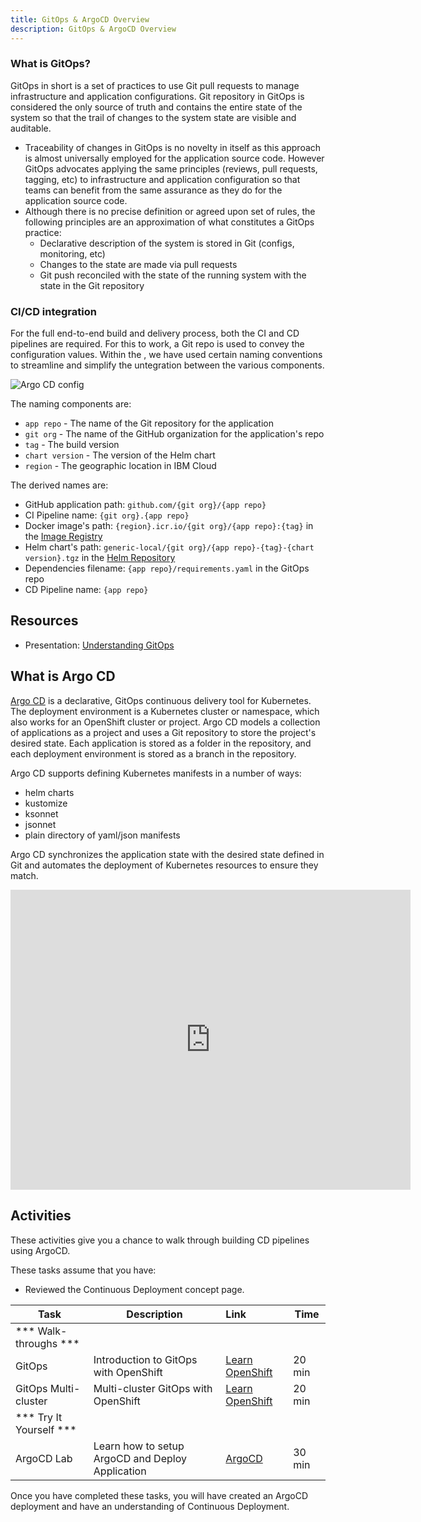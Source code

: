 ```yaml
---
title: GitOps & ArgoCD Overview
description: GitOps & ArgoCD Overview
---
```




### What is GitOps?
GitOps in short is a set of practices to use Git pull requests to manage infrastructure and application configurations. Git repository in GitOps is considered the only source of truth and contains the entire state of the system so that the trail of changes to the system state are visible and auditable.

- Traceability of changes in GitOps is no novelty in itself as this approach is almost universally employed for the application source code. However GitOps advocates applying the same principles (reviews, pull requests, tagging, etc) to infrastructure and application
configuration so that teams can benefit from the same assurance as they do for the application source code.
- Although there is no precise definition or agreed upon set of rules, the following principles are an approximation of what constitutes a GitOps practice:
  - Declarative description of the system is stored in Git (configs, monitoring, etc)
  - Changes to the state are made via pull requests
  - Git push reconciled with the state of the running system with the state in the Git repository


### CI/CD integration

For the full end-to-end build and delivery process, both the CI and CD pipelines are required. For this to work, a Git repo is used to convey the configuration values. Within the <Globals name="env" />, we have used certain naming conventions to streamline and simplify the untegration between the various components.

![Argo CD config](images/CI_CD-pipelines.png)

The naming components are:
- `app repo` - The name of the Git repository for the application
- `git org` - The name of the GitHub organization for the application's repo
- `tag` - The build version
- `chart version` - The version of the Helm chart
- `region` - The geographic location in IBM Cloud

The derived names are:
- GitHub application path: `github.com/{git org}/{app repo}`
- CI Pipeline name: `{git org}.{app repo}`
- Docker image's path: `{region}.icr.io/{git org}/{app repo}:{tag}` in the [Image Registry](/developer-intermediate/image-registry)
- Helm chart's path: `generic-local/{git org}/{app repo}-{tag}-{chart version}.tgz` in the [Helm Repository](/developer-intermediate/artifact-management)
- Dependencies filename: `{app repo}/requirements.yaml` in the GitOps repo
- CD Pipeline name: `{app repo}`

## Resources

- Presentation: [Understanding GitOps](/slides/05-Understanding-GitOps.pdf)

## What is Argo CD

[Argo CD](https://argoproj.github.io/argo-cd/) is a declarative, GitOps continuous delivery tool for Kubernetes. The deployment environment is a Kubernetes cluster or namespace, which also works for an OpenShift cluster or project. Argo CD models a collection of applications as a project and uses a Git repository to store the project's desired state. Each application is stored as a folder in the repository, and each deployment environment is stored as a branch in the repository.

Argo CD supports defining Kubernetes manifests in a number of ways:
- helm charts
- kustomize
- ksonnet
- jsonnet
- plain directory of yaml/json manifests

Argo CD synchronizes the application state with the desired state defined in Git and automates the deployment of Kubernetes resources to ensure they match.

<iframe width="640" height="480" src="https://www.youtube.com/embed/KJzgwJrY-mE" frameborder="0" allow="accelerometer; autoplay; encrypted-media; gyroscope; picture-in-picture" allowfullscreen></iframe>

## Activities

These activities give you a chance to walk through building CD pipelines using ArgoCD.

These tasks assume that you have:
 - Reviewed the Continuous Deployment concept page.

| Task                            | Description         | Link        | Time    |
| --------------------------------| ------------------  |:----------- |---------|
| *** Walk-throughs ***                         |         |         |     |
| GitOps | Introduction to GitOps with OpenShift | [Learn OpenShift](https://learn.openshift.com/introduction/gitops-introduction/) | 20 min |
| GitOps Multi-cluster | Multi-cluster GitOps with OpenShift | [Learn OpenShift](https://learn.openshift.com/introduction/gitops-multicluster/) | 20 min |
| *** Try It Yourself ***                         |         |         |     |
| ArgoCD Lab | Learn how to setup ArgoCD and Deploy Application | [ArgoCD](../../developer-intermediate/continuous-delivery/activities/) | 30 min |



Once you have completed these tasks, you will have created an ArgoCD deployment and have an understanding of Continuous Deployment.

